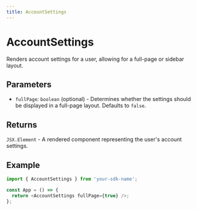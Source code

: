 ```yaml
---
title: AccountSettings
---
```


# AccountSettings

Renders account settings for a user, allowing for a full-page or sidebar layout.

## Parameters

- `fullPage`: `boolean` (optional) - Determines whether the settings should be displayed in a full-page layout. Defaults to `false`.

## Returns

`JSX.Element` - A rendered component representing the user's account settings.

## Example

```typescript
import { AccountSettings } from 'your-sdk-name';

const App = () => {
  return <AccountSettings fullPage={true} />;
};
```
